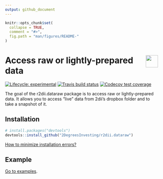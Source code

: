 ```yaml
---
output: github_document 
---
```

<!-- README.md is generated from README.Rmd. Please edit that file -->

```r
knitr::opts_chunk$set(
  collapse = TRUE,
  comment = "#>",
  fig.path = "man/figures/README-"
)
```

# <img src="https://i.imgur.com/3jITMq8.png" align="right" height=40 /> Access raw or lightly-prepared data

<!-- badges: start -->
[![Lifecycle: experimental](https://img.shields.io/badge/lifecycle-experimental-orange.svg)](https://www.tidyverse.org/lifecycle/#experimental)
[![Travis build status](https://travis-ci.org/2DegreesInvesting/r2dii.dataraw.svg?branch=master)](https://travis-ci.org/2DegreesInvesting/r2dii.dataraw)
[![Codecov test coverage](https://codecov.io/gh/2degreesinvesting/r2dii.dataraw/branch/master/graph/badge.svg)](https://codecov.io/gh/2degreesinvesting/r2dii.dataraw?branch=master)
<!-- badges: end -->

The goal of the r2dii.dataraw package is to access raw or lightly-prepared data. It allows you to access "live" data from 2dii's dropbox folder and to take a snapshot of it.

## Installation

```r
# install.packages("devtools")
devtools::install_github("2DegreesInvesting/r2dii.dataraw")
```

[How to minimize installation errors?](https://gist.github.com/maurolepore/a0187be9d40aee95a43f20a85f4caed6#installation)

## Example 

[Go to examples](https://2degreesinvesting.github.io/r2dii/#examples).

